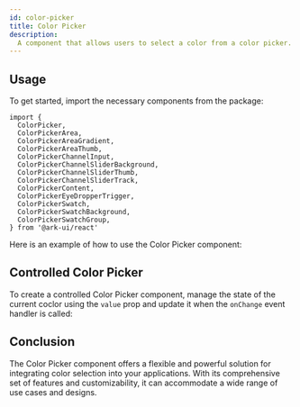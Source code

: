 ```yaml
---
id: color-picker
title: Color Picker
description:
  A component that allows users to select a color from a color picker.
---
```



<ComponentPreview />

## Usage

To get started, import the necessary components from the package:

```tsx
import {
  ColorPicker,
  ColorPickerArea,
  ColorPickerAreaGradient,
  ColorPickerAreaThumb,
  ColorPickerChannelInput,
  ColorPickerChannelSliderBackground,
  ColorPickerChannelSliderThumb,
  ColorPickerChannelSliderTrack,
  ColorPickerContent,
  ColorPickerEyeDropperTrigger,
  ColorPickerSwatch,
  ColorPickerSwatchBackground,
  ColorPickerSwatchGroup,
} from '@ark-ui/react'
```

Here is an example of how to use the Color Picker component:

<Story id="Basic" />

## Controlled Color Picker

To create a controlled Color Picker component, manage the state of the current
coclor using the `value` prop and update it when the `onChange` event handler is
called:

<Story id="Controlled" />

## Conclusion

The Color Picker component offers a flexible and powerful solution for
integrating color selection into your applications. With its comprehensive set
of features and customizability, it can accommodate a wide range of use cases
and designs.
